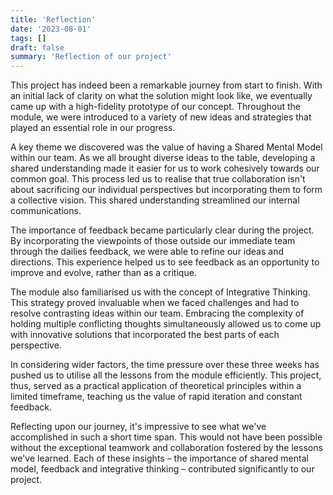 ```yaml
---
title: 'Reflection'
date: '2023-08-01'
tags: []
draft: false
summary: 'Reflection of our project'
---
```


This project has indeed been a remarkable journey from start to finish. With an initial lack of clarity on what the solution might look like, we eventually came up with a high-fidelity prototype of our concept. Throughout the module, we were introduced to a variety of new ideas and strategies that played an essential role in our progress.

A key theme we discovered was the value of having a Shared Mental Model within our team. As we all brought diverse ideas to the table, developing a shared understanding made it easier for us to work cohesively towards our common goal. This process led us to realise that true collaboration isn't about sacrificing our individual perspectives but incorporating them to form a collective vision. This shared understanding streamlined our internal communications.

The importance of feedback became particularly clear during the project. By incorporating the viewpoints of those outside our immediate team through the dailies feedback, we were able to refine our ideas and directions. This experience helped us to see feedback as an opportunity to improve and evolve, rather than as a critique.

The module also familiarised us with the concept of Integrative Thinking. This strategy proved invaluable when we faced challenges and had to resolve contrasting ideas within our team. Embracing the complexity of holding multiple conflicting thoughts simultaneously allowed us to come up with innovative solutions that incorporated the best parts of each perspective.

In considering wider factors, the time pressure over these three weeks has pushed us to utilise all the lessons from the module efficiently. This project, thus, served as a practical application of theoretical principles within a limited timeframe, teaching us the value of rapid iteration and constant feedback.

Reflecting upon our journey, it's impressive to see what we've accomplished in such a short time span. This would not have been possible without the exceptional teamwork and collaboration fostered by the lessons we've learned. Each of these insights – the importance of shared mental model, feedback and integrative thinking – contributed significantly to our project.
